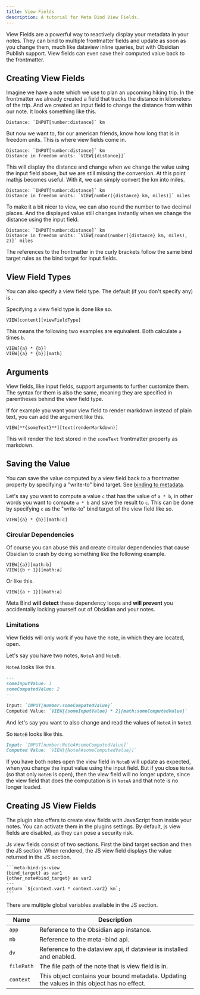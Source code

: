 ---
title: View Fields
description: A tutorial for Meta Bind View Fields.
---


View Fields are a powerful way to reactively display your metadata in your notes. 
They can bind to multiple frontmatter fields and update as soon as you change them, much like dataview inline queries, but with Obsidian Publish support. 
View fields can even save their computed value back to the frontmatter.

## Creating View Fields

Imagine we have a note which we use to plan an upcoming hiking trip. 
In the frontmatter we already created a field that tracks the distance in kilometers of the trip.
And we created an input field to change the distance from within our note.
It looks something like this.

````
Distance: `INPUT[number:distance]` km
````

But now we want to, for our american friends, know how long that is in freedom units. 
This is where view fields come in.

````
Distance: `INPUT[number:distance]` km
Distance in freedom units: `VIEW[{distance}]`
````

This will display the distance and change when we change the value using the input field above, but we are still missing the conversion.
At this point mathjs becomes useful. With it, we can simply convert the km into miles.

````
Distance: `INPUT[number:distance]` km
Distance in freedom units: `VIEW[number({distance} km, miles)]` miles
````

To make it a bit nicer to view, we can also round the number to two decimal places. And the displayed value still changes instantly when we change the distance using the input field.

````
Distance: `INPUT[number:distance]` km
Distance in freedom units: `VIEW[round(number({distance} km, miles), 2)]` miles
````

The references to the frontmatter in the curly brackets follow the same bind target rules as the bind target for input fields.

## View Field Types

You can also specify a view field type. The default (if you don't specify any) is <ViewFieldLink type={ViewFieldType.MATH}></ViewFieldLink>.

Specifying a view field type is done like so.

````
VIEW[content][viewFieldType]
````

This means the following two examples are equivalent. Both calculate `a` times `b`.

````
VIEW[{a} * {b}]
VIEW[{a} * {b}][math]
````

## Arguments

View fields, like input fields, support arguments to further customize them.
The syntax for them is also the same, meaning they are specified in parentheses behind the view field type.

If for example you want your <ViewFieldLink type={ViewFieldType.TEXT}></ViewFieldLink> view field to render markdown instead of plain text,
you can add the <ViewFieldArgumentLink type={ViewFieldArgumentType.RENDER_MARKDOWN}></ViewFieldArgumentLink> argument like this.

```
VIEW[**{someText}**][text(renderMarkdown)]
```

This will render the text stored in the `someText` frontmatter property as markdown.

## Saving the Value

You can save the value computed by a view field back to a frontmatter property by specifying a "write-to" bind target. See [binding to metadata](/obsidian-meta-bind-plugin-docs/guides/inputfields/#binding-to-metadata).

Let's say you want to compute a value `c` that has the value of `a * b`, in other words you want to compute `a * b` and save the result to `c`. This can be done by specifying `c` as the "write-to" bind target of the view field like so.

```
VIEW[{a} * {b}][math:c]
```

### Circular Dependencies

Of course you can abuse this and create circular dependencies that cause Obsidian to crash by doing something like the following example.

```
VIEW[{a}][math:b]
VIEW[{b + 1}][math:a]
```

Or like this.

```
VIEW[{a + 1}][math:a]
```

Meta Bind **will detect** these dependency loops and **will prevent** you accidentally locking yourself out of Obsidian and your notes.

### Limitations

View fields will only work if you have the note, in which they are located, open.

Let's say you have two notes, `NoteA` and `NoteB`.

`NoteA` looks like this.

````md
---
someInputValue: 1
someComputedValue: 2
---

Input: `INPUT[number:someComputedValue]`
Computed Value: `VIEW[{someInputValue} * 2][math:someComputedValue]`
````

And let's say you want to also change and read the values of `NoteA` in `NoteB`.

So `NoteB` looks like this.

````md
Input: `INPUT[number:NoteA#someComputedValue]`
Computed Value: `VIEW[{NoteA#someComputedValue}]`
````

If you have both notes open the view field in `NoteB` will update as expected, when you change the input value using the input field.
But if you close `NoteA` (so that only `NoteB` is open), then the view field will no longer update, since the view field that does the computation is in `NoteA` and that note is no longer loaded.

## Creating JS View Fields

The plugin also offers to create view fields with JavaScript from inside your notes. 
You can activate them in the plugins settings. 
By default, js view fields are disabled, as they can pose a security risk.

Js view fields consist of two sections. 
First the bind target section and then the JS section. 
When rendered, the JS view field displays the value returned in the JS section.

````
```meta-bind-js-view
{bind_target} as var1
{other_note#bind_target} as var2
---
return `${context.var1 * context.var2} km`;
```
````

There are multiple global variables available in the JS section.

| Name       | Description                                                                                 |
|------------|---------------------------------------------------------------------------------------------|
| `app`      | Reference to the Obsidian app instance.                                                     | 
| `mb`       | Reference to the meta-bind api.                                                             |
| `dv`       | Reference to the dataview api, if dataview is installed and enabled.                        | 
| `filePath` | The file path of the note that is view field is in.                                         |
| `context`  | This object contains your bound metadata. Updating the values in this object has no effect. |


